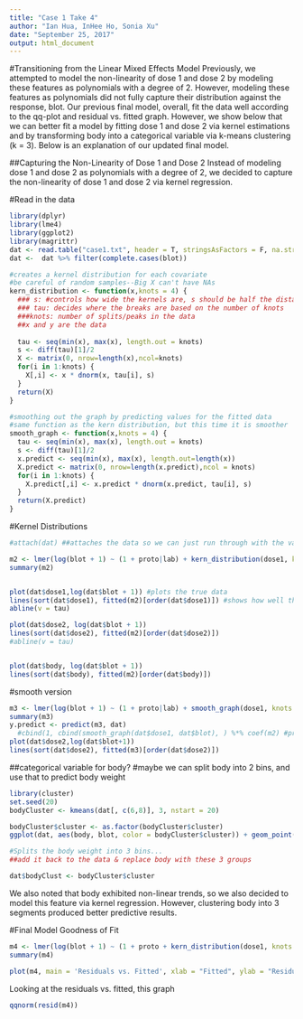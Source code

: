 ```yaml
---
title: "Case 1 Take 4"
author: "Ian Hua, InHee Ho, Sonia Xu"
date: "September 25, 2017"
output: html_document
---
```

#Transitioning from the Linear Mixed Effects Model
Previously, we attempted to model the non-linearity of dose 1 and dose 2 by modeling these features as polynomials with a degree of 2. However, modeling these features as polynomials did not fully capture their distribution against the response, blot. Our previous final model, overall, fit the data well according to the qq-plot and residual vs. fitted graph. However, we show below that we can better fit a model by fitting dose 1 and dose 2 via kernel estimations and by transforming body into a categorical variable via k-means clustering (k = 3). Below is an explanation of our updated final model. 

##Capturing the Non-Linearity of Dose 1 and Dose 2
Instead of modeling dose 1 and dose 2 as polynomials with a degree of 2, we decided to capture the non-linearity of dose 1 and dose 2 via kernel regression. 

#Read in the data
```r
library(dplyr)
library(lme4)
library(ggplot2)
library(magrittr)
dat <- read.table("case1.txt", header = T, stringsAsFactors = F, na.strings = ".", colClasses=c("character","character","numeric","numeric","numeric","numeric","numeric","numeric"))
dat <-  dat %>% filter(complete.cases(blot)) 
```

```r
#creates a kernel distribution for each covariate
#be careful of random samples--Big X can't have NAs
kern_distribution <- function(x,knots = 4) {
  ### s: #controls how wide the kernels are, s should be half the distance between two knots 
  ### tau: decides where the breaks are based on the number of knots
  ###knots: number of splits/peaks in the data
  ##x and y are the data
  
  tau <- seq(min(x), max(x), length.out = knots)
  s <- diff(tau)[1]/2
  X <- matrix(0, nrow=length(x),ncol=knots)
  for(i in 1:knots) {
    X[,i] <- x * dnorm(x, tau[i], s)
  }
  return(X)
}

#smoothing out the graph by predicting values for the fitted data
#same function as the kern distribution, but this time it is smoother
smooth_graph <- function(x,knots = 4) {
  tau <- seq(min(x), max(x), length.out = knots)
  s <- diff(tau)[1]/2
  x.predict <- seq(min(x), max(x), length.out=length(x))
  X.predict <- matrix(0, nrow=length(x.predict),ncol = knots)
  for(i in 1:knots) {
    X.predict[,i] <- x.predict * dnorm(x.predict, tau[i], s)
  }
  return(X.predict)
}
```
#Kernel Distributions
```r

#attach(dat) ##attaches the data so we can just run through with the variable names

m2 <- lmer(log(blot + 1) ~ (1 + proto|lab) + kern_distribution(dose1, knots = 3) + kern_distribution(dose2, knots = 3) + kern_distribution(body, knots = 3), data = dat) #X + Z + R + S + random effect
summary(m2)


plot(dat$dose1,log(dat$blot + 1)) #plots the true data
lines(sort(dat$dose1), fitted(m2)[order(dat$dose1)]) #shows how well the model fits the true data
abline(v = tau)

plot(dat$dose2, log(dat$blot + 1))
lines(sort(dat$dose2), fitted(m2)[order(dat$dose2)])
#abline(v = tau)


plot(dat$body, log(dat$blot + 1))
lines(sort(dat$body), fitted(m2)[order(dat$body)])

```

#smooth version
```r
m3 <- lmer(log(blot + 1) ~ (1 + proto|lab) + smooth_graph(dose1, knots = 3) + smooth_graph(dose2, knots = 3) + smooth_graph(body, knots = 3), data = dat) #X + Z + R + S + random effect
summary(m3)
y.predict <- predict(m3, dat)
  #cbind(1, cbind(smooth_graph(dat$dose1, dat$blot), ) %*% coef(m2) #predict function is easier // but cbind(X.predicts)
plot(dat$dose2,log(dat$blot+1))
lines(sort(dat$dose2), fitted(m3)[order(dat$dose2)])
```
##categorical variable for body?
#maybe we can split body into 2 bins, and use that to predict body weight
```r
library(cluster)
set.seed(20)
bodyCluster <- kmeans(dat[, c(6,8)], 3, nstart = 20)

bodyCluster$cluster <- as.factor(bodyCluster$cluster)
ggplot(dat, aes(body, blot, color = bodyCluster$cluster)) + geom_point()

#Splits the body weight into 3 bins...
##add it back to the data & replace body with these 3 groups

dat$bodyClust <- bodyCluster$cluster
```

We also noted that body exhibited non-linear trends, so we also decided to model this feature via kernel regression. However, clustering body into 3 segments produced better predictive results.

#Final Model Goodness of Fit
```r
m4 <- lmer(log(blot + 1) ~ (1 + proto + kern_distribution(dose1, knots = 5) + kern_distribution(dose2, knots = 3)|lab) + kern_distribution(dose1, knots = 5) + kern_distribution(dose2, knots = 3) + bodyClust, data = dat) #X + Z + R + S + random effect
summary(m4)
```

```r
plot(m4, main = 'Residuals vs. Fitted', xlab = "Fitted", ylab = "Residuals")
```

Looking at the residuals vs. fitted, this graph 

```r
qqnorm(resid(m4))
```

